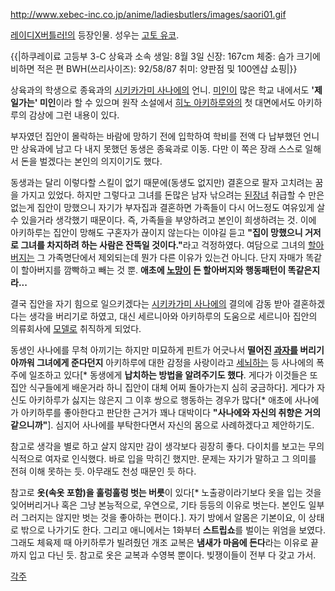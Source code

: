 http://www.xebec-inc.co.jp/anime/ladiesbutlers/images/saori01.gif

[[레이디X버틀러!]]의 등장인물. 성우는 [[고토 유코]].

{{|하쿠레이료 고등부 3-C 상육과 소속
생일: 8월 3일
신장: 167cm 
체중: 슴가 크기에 비하면 적은 편
BWH(쓰리사이즈): 92/58/87
취미: 양판점 및 100엔샵 쇼핑|}}

상육과의 학생으로 종육과의 [[시키카가미 사나에]]의 언니. [[미인]]이 많은 학교 내에서도 ''''제일가는' 미인'''이라 할 수 있으며 원작 소설에서 [[히노 아키하루]]와의 첫 대면에서도 아키하루의 감상에 그런 내용이 있다.

부자였던 집안이 몰락하는 바람에 망하기 전에 입학하여 학비를 전액 다 납부했던 언니만 상육과에 남고 다 내지 못했던 동생은 종육과로 이동. 다만 이 쪽은 장래 스스로 일해서 돈을 벌겠다는 본인의 의지이기도 했다.

동생과는 달리 이렇다할 스킬이 없기 때문에(동생도 없지만) 결혼으로 팔자 고치려는 꿈을 가지고 있었다. 하지만 그렇다고 그녀를 돈많은 남자 낚으려는 [[된장녀]] 취급할 수 만은 없는게 집안이 망했으니 자기가 부자집과 결혼하면 가족들이 다시 어느정도 여유있게 살수 있을거라 생각했기 때문이다. 즉, 가족들을 부양하려고 본인이 희생하려는 것. 이에 아키하루는 집안이 망해도 구혼자가 끊이지 않는다는 이야길 듣고 '''"집이 망했으니 거저로 그녀를 차지하려 하는 사람은 잔뜩일 것이다."'''라고 걱정하였다. 여담으로 그녀의 [[할아버지]]는 그 가족명단에서 제외되는데 뭔가 다른 이유가 있는건 아니다. 단지 자매가 똑같이 할아버지를 깜빡하고 빼는 것 뿐. '''애초에 [[노망]]이 든 할아버지와 행동패턴이 똑같은지라...'''

결국 집안을 자기 힘으로 일으키겠다는 [[시키카가미 사나에]]의 결의에 감동 받아 결혼하겠다는 생각을 버리기로 하였고, 대신 세르니아와 아키하루의 도움으로 세르니아 집안의 의류회사에 [[모델]]로 취직하게 되었다.

동생인 사나에를 무척 아끼기는 하지만 미묘하게 핀트가 어긋나서 '''떨어진 [[과자]]를 버리기 아까워 그녀에게 준다던지''' 아키하루에 대한 감정을 사랑이라고 [[세뇌]]하는 등 사나에의 폭주에 일조하고 있다[* 동생에게 '''납치하는 방법을 알려주기도 했다'''. 게다가 이것들은 또 집안 식구들에게 배운거라 하니 집안이 대체 어찌 돌아가는지 심히 궁금하다]. 게다가 자신도 아키하루가 싫지는 않은지 그 이후 쌍으로 행동하는 경우가 많다[* 애초에 사나에가 아키하루를 좋아한다고 판단한 근거가 꽤나 대박이다 '''"사나에와 자신의 취향은 거의 같으니까"''']. 심지어 사나에를 부탁한다면서 자신의 몸으로 사례하겠다고 제안하기도.

참고로 생각을 별로 하고 살지 않지만 감이 생각보다 굉장히 좋다. 다이치를 보고는 무의식적으로 여자로 인식했다. 바로 입을 막히긴 했지만. 문제는 자기가 말하고 그 의미를 전혀 이해 못하는 듯. 아무래도 천성 때문인 듯 하다.

참고로 '''옷(속옷 포함)을 훌렁훌렁 벗는 버릇'''이 있다[* 노출광이라기보다 옷을 입는 것을 잊어버리거나 혹은 그냥 본능적으로, 우연으로, 기타 등등의 이유로 벗는다. 본인도 일부러 그러지는 않지만 벗는 것을 좋아하는 편이다.]. 자기 방에서 알몸은 기본이요, 이 상태로 밖으로 나가기도 한다. 그리고 애니에서는 1화부터 '''스트립쇼'''를 벌이는 위엄을 보였다. 그래도 체육제 때 아키하루가 빌려줬던 개조 교복은 '''냄새가 마음에 든다'''라는 이유로 끝까지 입고 다닌 듯. 참고로 옷은 교복과 수영복 뿐이다. 빚쟁이들이 전부 다 갖고 가서.

[[각주]]
